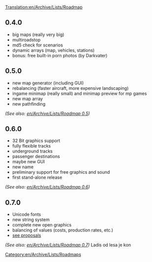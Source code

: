[[Translation:en/Archive/Lists/Roadmap]]
[[Category:en/Archive/Lists/Roadmaps]]

==0.4.0==
*big maps (really very big)
*multiroadstop
*md5 check for scenarios
*dynamic arrays (map, vehicles, stations)
*bonus: free built-in porn photos (by Darkvater)

==0.5.0==
*new map generator (including GUI)
*rebalancing (faster aircraft, more expensive landscaping)
*ingame minimap (really small) and minimap preview for mp games
*new map array
*new pathfinding
''(See also: [[en/Archive/Lists/Roadmap 0.5]])''

==0.6.0==
*32 Bit graphics support
*fully flexible tracks
*underground tracks
*passenger destinations
*maybe new GUI
*new name
*preliminary support for free graphics and sound
*first stand-alone release
''(See also: [[en/Archive/Lists/Roadmap 0.6]])''

==0.7.0==
*Unicode fonts
*new string system
*complete new open graphics
*balancing of values (costs, production rates, etc.)
*[http://www.kanec.info see proposals]
''(See also: [[en/Archive/Lists/Roadmap 0.7]])''
Ladis od lesa je kon